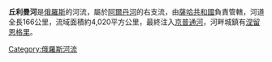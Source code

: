 '''丘利曼河'''是[[俄羅斯|俄羅斯]]的河流，屬於[[阿爾丹河|阿爾丹河]]的右支流，由[[薩哈共和國|薩哈共和國]]負責管轄，河道全長166公里，流域面積約4,020平方公里，最終注入[[京普通河|京普通河]]，河畔城鎮有[[涅留恩格里|涅留恩格里]]。

{{Russia-geo-stub}}

[[Category:俄羅斯河流|Category:俄羅斯河流]]